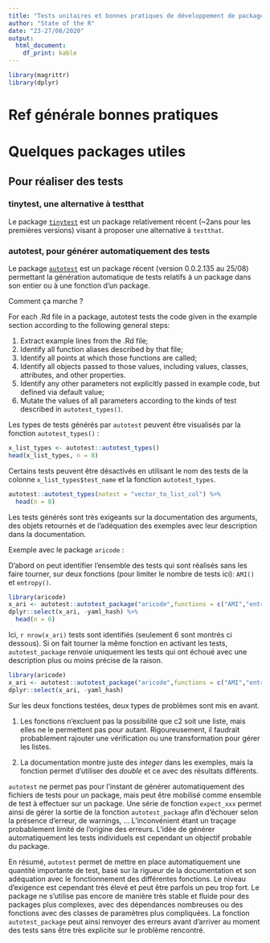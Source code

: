 ```yaml
---
title: "Tests unitaires et bonnes pratiques de développement de package"
author: "State of the R"
date: "23-27/08/2020"
output:
  html_document:
    df_print: kable
---
```


```r
library(magrittr)
library(dplyr)
```

# Ref générale bonnes pratiques

# Quelques packages utiles

## Pour réaliser des tests

### tinytest, une alternative à testthat 

Le package [`tinytest`](https://github.com/markvanderloo/tinytest) est un package relativement récent (~2ans pour les premières versions) visant à proposer une alternative à `testthat`.


### autotest, pour générer automatiquement des tests

Le package [`autotest`](https://docs.ropensci.org/autotest/) est un package récent (version 0.0.2.135 au 25/08) permettant la génération automatique de tests relatifs à un package dans son entier ou à une fonction d'un package.

Comment ça marche ?

For each .Rd file in a package, autotest tests the code given in the example section according to the following general steps:

1. Extract example lines from the .Rd file;
2. Identify all function aliases described by that file;
3. Identify all points at which those functions are called;
4. Identify all objects passed to those values, including values, classes, attributes, and other properties.
5. Identify any other parameters not explicitly passed in example code, but defined via default value;
6. Mutate the values of all parameters according to the kinds of test described in `autotest_types()`.

Les types de tests générés par `autotest` peuvent être visualisés par la fonction `autotest_types()` :

```r
x_list_types <- autotest::autotest_types() 
head(x_list_types, n = 8)
```

Certains tests peuvent être désactivés en utilisant le nom des tests de la colonne `x_list_types$test_name` et la fonction `autotest_types`.

```r
autotest::autotest_types(notest = "vector_to_list_col") %>% 
  head(n = 8)
```

Les tests générés sont très exigeants sur la documentation des arguments, des objets retournés et de l'adéquation des exemples avec leur description dans la documentation.

Exemple avec le package `aricode` :

D'abord on peut identifier l'ensemble des tests qui sont réalisés sans les faire tourner, sur deux fonctions (pour limiter le nombre de tests ici): `AMI()` et `entropy()`.

```r
library(aricode)
x_ari <- autotest::autotest_package("aricode",functions = c("AMI","entropy"), test = FALSE)
dplyr::select(x_ari, -yaml_hash) %>% 
  head(n = 6)
```

Ici, `r nrow(x_ari)` tests sont identifiés (seulement 6 sont montrés ci dessous). Si on fait tourner la même fonction en activant les tests, `autotest_package` renvoie uniquement les tests qui ont échoué avec une description plus ou moins précise de la raison.

```r
library(aricode)
x_ari <- autotest::autotest_package("aricode",functions = c("AMI","entropy"), test = TRUE)
dplyr::select(x_ari, -yaml_hash)
```

Sur les deux fonctions testées, deux types de problèmes sont mis en avant. 

1. Les fonctions n'excluent pas la possibilité que c2 soit une liste, mais elles ne le permettent pas pour autant. Rigoureusement, il faudrait probablement rajouter une vérification ou une transformation pour gérer les listes. 

2. La documentation montre juste des *integer* dans les exemples, mais la fonction permet d'utiliser des *double* et ce avec des résultats différents.

`autotest` ne permet pas pour l'instant de générer automatiquement des fichiers de tests pour un package, mais peut être mobilisé comme ensemble de test à effectuer sur un package. Une série de fonction `expect_xxx` permet ainsi de gérer la sortie de la fonction `autotest_package` afin d'échouer selon la présence d'erreur, de warnings, ... L'inconvénient étant un traçage probablement limité de l'origine des erreurs. L'idée de générer automatiquement les tests individuels est cependant un objectif probable du package.

En résumé, `autotest` permet de mettre en place automatiquement une quantité importante de test, basé sur la rigueur de la documentation et son adéquation avec le fonctionnement des différentes fonctions. Le niveau d'exigence est cependant très élevé et peut être parfois un peu trop fort. Le package ne s'utilise pas encore de manière très stable et fluide pour des packages plus complexes, avec des dépendances nombreuses ou des fonctions avec des classes de paramètres plus compliquées. La fonction `autotest_package` peut ainsi renvoyer des erreurs avant d'arriver au moment des tests sans être très explicite sur le problème rencontré.

